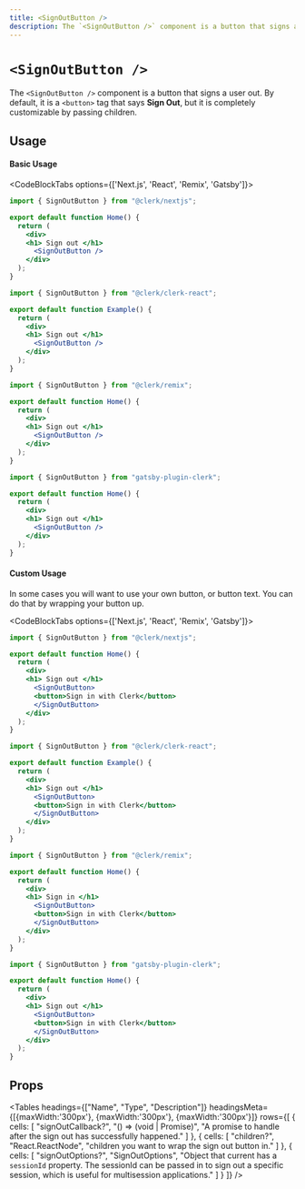 ```yaml
---
title: <SignOutButton />
description: The `<SignOutButton />` component is a button that signs a user out.
---
```



# `<SignOutButton />`

The `<SignOutButton />` component is a button that signs a user out. By default, it is a `<button>` tag that says **Sign Out**, but it is completely customizable by passing children.

## Usage

#### Basic Usage

<CodeBlockTabs options={['Next.js', 'React', 'Remix', 'Gatsby']}>
  ```jsx copy filename="pages/index.js"
  import { SignOutButton } from "@clerk/nextjs";

  export default function Home() {
    return (
      <div>
      <h1> Sign out </h1>
        <SignOutButton />
      </div>
    );
  }
  ```

  ```jsx copy filename="example.js"
  import { SignOutButton } from "@clerk/clerk-react";

  export default function Example() {
    return (
      <div>
      <h1> Sign out </h1>
        <SignOutButton />
      </div>
    );
  }
  ```

  ```jsx copy filename="pages/index.js"
  import { SignOutButton } from "@clerk/remix";

  export default function Home() {
    return (
      <div>
      <h1> Sign out </h1>
        <SignOutButton />
      </div>
    );
  }
  ```

  ```jsx copy filename="pages/index.js"
  import { SignOutButton } from "gatsby-plugin-clerk";

  export default function Home() {
    return (
      <div>
      <h1> Sign out </h1>
        <SignOutButton />
      </div>
    );
  }
  ```
</CodeBlockTabs>

#### Custom Usage

In some cases you will want to use your own button, or button text. You can do that by wrapping your button up.

<CodeBlockTabs options={['Next.js', 'React', 'Remix', 'Gatsby']}>
  ```jsx copy filename="pages/index.js"
  import { SignOutButton } from "@clerk/nextjs";

  export default function Home() {
    return (
      <div>
      <h1> Sign out </h1>
        <SignOutButton>
        <button>Sign in with Clerk</button>
        </SignOutButton>
      </div>
    );
  }
  ```

  ```jsx copy filename="example.js"
  import { SignOutButton } from "@clerk/clerk-react";

  export default function Example() {
    return (
      <div>
      <h1> Sign out </h1>
        <SignOutButton>
        <button>Sign in with Clerk</button>
        </SignOutButton>
      </div>
    );
  }
  ```

  ```jsx copy filename="pages/index.js"
  import { SignOutButton } from "@clerk/remix";

  export default function Home() {
    return (
      <div>
      <h1> Sign in </h1>
        <SignOutButton>
        <button>Sign in with Clerk</button>
        </SignOutButton>
      </div>
    );
  }
  ```

  ```jsx copy filename="pages/index.js"
  import { SignOutButton } from "gatsby-plugin-clerk";

  export default function Home() {
    return (
      <div>
      <h1> Sign out </h1>
        <SignOutButton>
        <button>Sign in with Clerk</button>
        </SignOutButton>
      </div>
    );
  }
  ```
</CodeBlockTabs>

## Props

<Tables
  headings={["Name", "Type", "Description"]}
  headingsMeta={[{maxWidth:'300px'}, {maxWidth:'300px'}, {maxWidth:'300px'}]}
  rows={[
    {
      cells: [
        "signOutCallback?", "() => (void | Promise<any>)", "A promise to handle after the sign out has successfully happened." 
      ]
    },
    {
      cells: [
        "children?", "React.ReactNode", "children you want to wrap the sign out button in."
      ]
    },
    {
      cells: [
        "signOutOptions?", "SignOutOptions", "Object that current has a `sessionId` property. The sessionId can be passed in to sign out a specific session, which is useful for multisession applications."
      ]
    }
  ]}
/>
